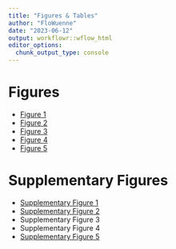```yaml
---
title: "Figures & Tables"
author: "FloWuenne"
date: "2023-06-12"
output: workflowr::wflow_html
editor_options:
  chunk_output_type: console
---
```


# Figures

- [Figure 1](./mol_cart.molkart.Figure1.Rmd)
- [Figure 2]()
- [Figure 3]()
- [Figure 4]()
- [Figure 5]()

# Supplementary Figures

- [Supplementary Figure 1](../figures/Supplementary_Figure_1_Molecular_Cartography_ROIs.png)
- [Supplementary Figure 2](./figures.supplementary_figure_3.html)
- Supplementary Figure 3
- Supplementary Figure 4
- [Supplementary Figure 5](./figures.supplementary_figure_5.html)
